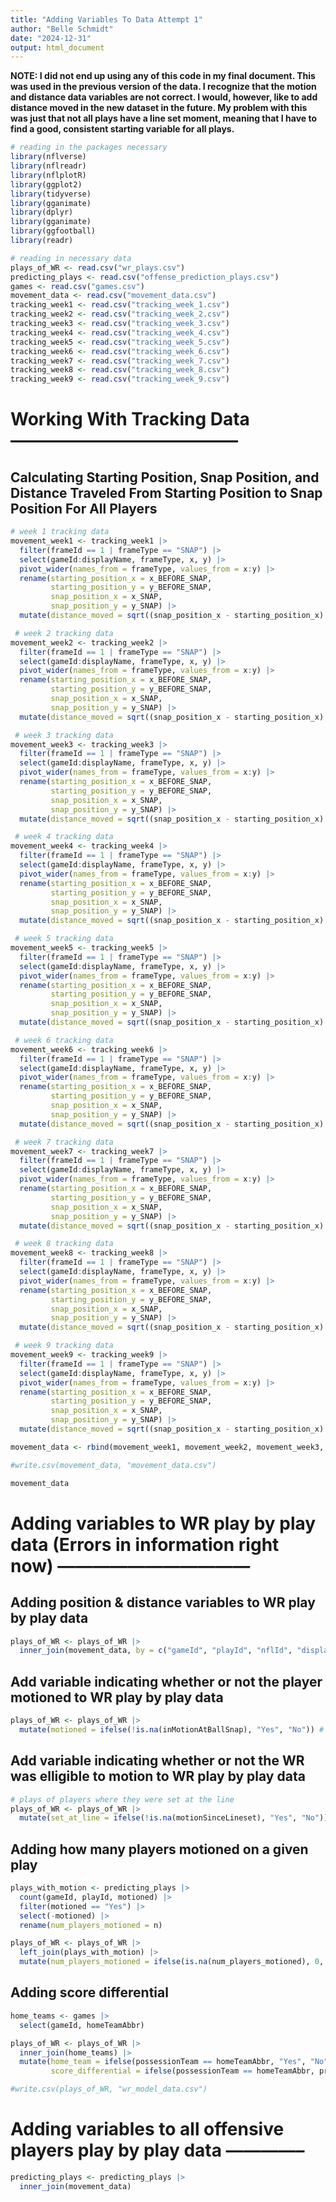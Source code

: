 ```yaml
---
title: "Adding Variables To Data Attempt 1"
author: "Belle Schmidt"
date: "2024-12-31"
output: html_document
---
```


**NOTE: I did not end up using any of this code in my final document. This was used in the previous version of the data. I recognize that the motion and distance data variables are not correct. I would, however, like to add distance moved in the new dataset in the future. My problem with this was just that not all plays have a line set moment, meaning that I have to find a good, consistent starting variable for all plays.** 

```r
# reading in the packages necessary
library(nflverse)
library(nflreadr)
library(nflplotR)
library(ggplot2)
library(tidyverse)
library(gganimate)
library(dplyr)
library(gganimate)
library(ggfootball)
library(readr)
```


```r
# reading in necessary data
plays_of_WR <- read.csv("wr_plays.csv")
predicting_plays <- read.csv("offense_prediction_plays.csv")
games <- read.csv("games.csv")
movement_data <- read.csv("movement_data.csv")
tracking_week1 <- read.csv("tracking_week_1.csv")
tracking_week2 <- read.csv("tracking_week_2.csv")
tracking_week3 <- read.csv("tracking_week_3.csv")
tracking_week4 <- read.csv("tracking_week_4.csv")
tracking_week5 <- read.csv("tracking_week_5.csv")
tracking_week6 <- read.csv("tracking_week_6.csv")
tracking_week7 <- read.csv("tracking_week_7.csv")
tracking_week8 <- read.csv("tracking_week_8.csv")
tracking_week9 <- read.csv("tracking_week_9.csv")
```

# Working With Tracking Data ---------------------------------------

## Calculating Starting Position, Snap Position, and Distance Traveled From Starting Position to Snap Position For All Players
```r
# week 1 tracking data
movement_week1 <- tracking_week1 |> 
  filter(frameId == 1 | frameType == "SNAP") |> 
  select(gameId:displayName, frameType, x, y) |> 
  pivot_wider(names_from = frameType, values_from = x:y) |> 
  rename(starting_position_x = x_BEFORE_SNAP,
         starting_position_y = y_BEFORE_SNAP,
         snap_position_x = x_SNAP,
         snap_position_y = y_SNAP) |> 
  mutate(distance_moved = sqrt((snap_position_x - starting_position_x) ** 2 + (snap_position_y - starting_position_y) ** 2))

 # week 2 tracking data 
movement_week2 <- tracking_week2 |> 
  filter(frameId == 1 | frameType == "SNAP") |> 
  select(gameId:displayName, frameType, x, y) |> 
  pivot_wider(names_from = frameType, values_from = x:y) |> 
  rename(starting_position_x = x_BEFORE_SNAP,
         starting_position_y = y_BEFORE_SNAP,
         snap_position_x = x_SNAP,
         snap_position_y = y_SNAP) |> 
  mutate(distance_moved = sqrt((snap_position_x - starting_position_x) ** 2 + (snap_position_y - starting_position_y) ** 2))

 # week 3 tracking data 
movement_week3 <- tracking_week3 |> 
  filter(frameId == 1 | frameType == "SNAP") |> 
  select(gameId:displayName, frameType, x, y) |> 
  pivot_wider(names_from = frameType, values_from = x:y) |> 
  rename(starting_position_x = x_BEFORE_SNAP,
         starting_position_y = y_BEFORE_SNAP,
         snap_position_x = x_SNAP,
         snap_position_y = y_SNAP) |> 
  mutate(distance_moved = sqrt((snap_position_x - starting_position_x) ** 2 + (snap_position_y - starting_position_y) ** 2))

 # week 4 tracking data 
movement_week4 <- tracking_week4 |> 
  filter(frameId == 1 | frameType == "SNAP") |> 
  select(gameId:displayName, frameType, x, y) |> 
  pivot_wider(names_from = frameType, values_from = x:y) |> 
  rename(starting_position_x = x_BEFORE_SNAP,
         starting_position_y = y_BEFORE_SNAP,
         snap_position_x = x_SNAP,
         snap_position_y = y_SNAP) |> 
  mutate(distance_moved = sqrt((snap_position_x - starting_position_x) ** 2 + (snap_position_y - starting_position_y) ** 2))

 # week 5 tracking data 
movement_week5 <- tracking_week5 |> 
  filter(frameId == 1 | frameType == "SNAP") |> 
  select(gameId:displayName, frameType, x, y) |> 
  pivot_wider(names_from = frameType, values_from = x:y) |> 
  rename(starting_position_x = x_BEFORE_SNAP,
         starting_position_y = y_BEFORE_SNAP,
         snap_position_x = x_SNAP,
         snap_position_y = y_SNAP) |> 
  mutate(distance_moved = sqrt((snap_position_x - starting_position_x) ** 2 + (snap_position_y - starting_position_y) ** 2))

 # week 6 tracking data 
movement_week6 <- tracking_week6 |> 
  filter(frameId == 1 | frameType == "SNAP") |> 
  select(gameId:displayName, frameType, x, y) |> 
  pivot_wider(names_from = frameType, values_from = x:y) |> 
  rename(starting_position_x = x_BEFORE_SNAP,
         starting_position_y = y_BEFORE_SNAP,
         snap_position_x = x_SNAP,
         snap_position_y = y_SNAP) |> 
  mutate(distance_moved = sqrt((snap_position_x - starting_position_x) ** 2 + (snap_position_y - starting_position_y) ** 2))

 # week 7 tracking data 
movement_week7 <- tracking_week7 |> 
  filter(frameId == 1 | frameType == "SNAP") |> 
  select(gameId:displayName, frameType, x, y) |> 
  pivot_wider(names_from = frameType, values_from = x:y) |> 
  rename(starting_position_x = x_BEFORE_SNAP,
         starting_position_y = y_BEFORE_SNAP,
         snap_position_x = x_SNAP,
         snap_position_y = y_SNAP) |> 
  mutate(distance_moved = sqrt((snap_position_x - starting_position_x) ** 2 + (snap_position_y - starting_position_y) ** 2))

 # week 8 tracking data 
movement_week8 <- tracking_week8 |> 
  filter(frameId == 1 | frameType == "SNAP") |> 
  select(gameId:displayName, frameType, x, y) |> 
  pivot_wider(names_from = frameType, values_from = x:y) |> 
  rename(starting_position_x = x_BEFORE_SNAP,
         starting_position_y = y_BEFORE_SNAP,
         snap_position_x = x_SNAP,
         snap_position_y = y_SNAP) |> 
  mutate(distance_moved = sqrt((snap_position_x - starting_position_x) ** 2 + (snap_position_y - starting_position_y) ** 2))

 # week 9 tracking data 
movement_week9 <- tracking_week9 |> 
  filter(frameId == 1 | frameType == "SNAP") |> 
  select(gameId:displayName, frameType, x, y) |> 
  pivot_wider(names_from = frameType, values_from = x:y) |> 
  rename(starting_position_x = x_BEFORE_SNAP,
         starting_position_y = y_BEFORE_SNAP,
         snap_position_x = x_SNAP,
         snap_position_y = y_SNAP) |> 
  mutate(distance_moved = sqrt((snap_position_x - starting_position_x) ** 2 + (snap_position_y - starting_position_y) ** 2))

movement_data <- rbind(movement_week1, movement_week2, movement_week3, movement_week4, movement_week5, movement_week6, movement_week7, movement_week8, track_week9)

#write.csv(movement_data, "movement_data.csv")

movement_data
```

# Adding variables to WR play by play data (Errors in information right now) ---------------------------------

## Adding position & distance variables to WR play by play data
```r
plays_of_WR <- plays_of_WR |> 
  inner_join(movement_data, by = c("gameId", "playId", "nflId", "displayName"))
```

## Add variable indicating whether or not the player motioned to WR play by play data
```r
plays_of_WR <- plays_of_WR |>
  mutate(motioned = ifelse(!is.na(inMotionAtBallSnap), "Yes", "No")) # NAs represent players that didn't motion
```

## Add variable indicating whether or not the WR was elligible to motion to WR play by play data
```r
# plays of players where they were set at the line
plays_of_WR <- plays_of_WR |> 
  mutate(set_at_line = ifelse(!is.na(motionSinceLineset), "Yes", "No")) # NAs represent players that were not set at line
```

## Adding how many players motioned on a given play 

```r
plays_with_motion <- predicting_plays |> 
  count(gameId, playId, motioned) |> 
  filter(motioned == "Yes") |> 
  select(-motioned) |> 
  rename(num_players_motioned = n) 

plays_of_WR <- plays_of_WR |> 
  left_join(plays_with_motion) |> 
  mutate(num_players_motioned = ifelse(is.na(num_players_motioned), 0, num_players_motioned))
```


## Adding score differential 

```r

home_teams <- games |> 
  select(gameId, homeTeamAbbr)

plays_of_WR <- plays_of_WR |> 
  inner_join(home_teams) |> 
  mutate(home_team = ifelse(possessionTeam == homeTeamAbbr, "Yes", "No"),
         score_differential = ifelse(possessionTeam == homeTeamAbbr, preSnapHomeScore - preSnapVisitorScore, preSnapVisitorScore - preSnapHomeScore)) 
```

```r
#write.csv(plays_of_WR, "wr_model_data.csv")
```

# Adding variables to all offensive players play by play data --------------

```r
predicting_plays <- predicting_plays |> 
  inner_join(movement_data)
```

